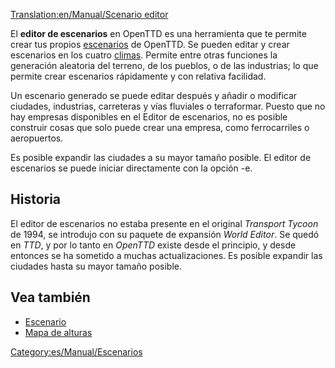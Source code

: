[[Translation:en/Manual/Scenario editor]]
{{es/Manual/Tabla de contenido}}

El '''editor de escenarios''' en OpenTTD es una herramienta que te permite crear tus propios [[es/Archive/Manual/Escenario|escenarios]] de OpenTTD. Se pueden editar y crear escenarios en los cuatro [[es/Manual/Clima|climas]]. Permite entre otras funciones la generación aleatoria del terreno, de los pueblos, o de las industrias; lo que permite crear escenarios rápidamente y con relativa facilidad.

Un escenario generado se puede editar después y añadir o modificar ciudades, industrias, carreteras y vías fluviales o terraformar. Puesto que no hay empresas disponibles en el Editor de escenarios, no es posible construir cosas que solo puede crear una empresa, como ferrocarriles o aeropuertos.

Es posible expandir las ciudades a su mayor tamaño posible. El editor de escenarios se puede iniciar directamente con la opción -e.

==Historia==
El editor de escenarios no estaba presente en el original ''Transport Tycoon'' de 1994, se introdujo con su paquete de expansión ''World Editor''. Se quedó en ''TTD'', y por lo tanto en ''OpenTTD'' existe desde el principio, y desde entonces se ha sometido a muchas actualizaciones. Es posible expandir las ciudades hasta su mayor tamaño posible.

==Vea también==
* [[es/Archive/Manual/Escenario|Escenario]]
* [[es/Manual/Mapa de alturas|Mapa de alturas]]

[[Category:es/Manual/Escenarios]]